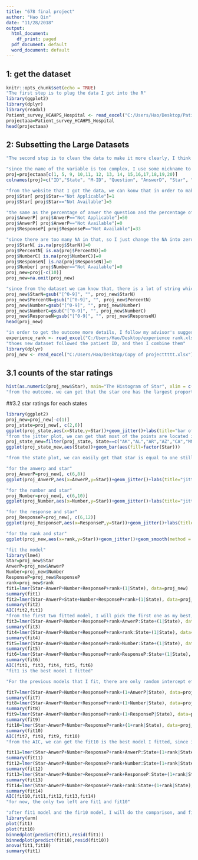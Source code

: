 ```yaml
---
title: "678 final project"
author: "Hao Qin"
date: "11/28/2018"
output:
  html_document:
    df_print: paged
  pdf_document: default
  word_document: default
---
```


## 1: get the dataset 

```r
knitr::opts_chunk$set(echo = TRUE)
"The first step is to plug the data I got into the R"
library(ggplot2)
library(dplyr)
library(readxl)
Patient_survey_HCAHPS_Hospital <- read_excel("C:/Users/Hao/Desktop/Patient_survey__HCAHPS__-_Hospital.xls")
projectaaa=Patient_survey_HCAHPS_Hospital
head(projectaaa)
```


## 2: Subsetting the Large Datasets
 
```r
"The second step is to clean the data to make it more clearly, I think there is a lot of varibals which does not have the relationship with the star ranking, so I just pick the related variables into a new dataset"

"since the name of the variable is too complex, I use some nickname to show what it is"
proj=projectaaa[c(1, 5, 9, 10,11, 12, 13, 14, 15,16,17,18,19,20)]
colnames(proj)=c("ID","State", "M-ID", "Question", "AnswerD", "Star", "StarN", "AnwerP", "PercentN", "Mean", "Number", "NumberC", "ResponseP", "ResponseN")

"from the website that I got the data, we can konw that in order to make the 'Not Applicable' and 'the Not Available' more easily to understand, I just rank then as one point star and five point stat"
proj$Star[ proj$Star=="Not Applicable"]=1
proj$Star[ proj$Star=="Not Available"]=5

"the same as the percentage of anwer the question and the percentage of the response, in order to make the data more reliable, I just pick the average 50 and 33"
proj$AnwerP[ proj$AnwerP=="Not Applicable"]=50
proj$AnwerP[ proj$AnwerP=="Not Available"]=0
proj$ResponseP[ proj$ResponseP=="Not Available"]=33

"since there are too many NA in that, so I just change the NA into zero, and delete the unrelated variable"
proj$StarN[ is.na(proj$StarN)]=0
proj$PercentN[ is.na(proj$PercentN)]=0
proj$NumberC[ is.na(proj$NumberC)]=0
proj$ResponseN[ is.na(proj$ResponseN)]=0
proj$Number[ proj$Number=="Not Available"]=0
proj_new=proj[-c(10)]
proj_new=na.omit(proj_new)

"since from the dataset we can know that, there is a lot of string which contain the number and the non-numeric, so I just use the code to delete the non-numeric and get the new dataset which called the proj_new"
proj_new$StarN=gsub("[^0-9]", "", proj_new$StarN)
proj_new$PercentN=gsub("[^0-9]", "", proj_new$PercentN)
proj_new$Number=gsub("[^0-9]", "", proj_new$Number)
proj_new$NumberC=gsub("[^0-9]", "", proj_new$NumberC)
proj_new$ResponseN=gsub("[^0-9]", "", proj_new$ResponseN)
head(proj_new)

"in order to get the outcome more details, I follow my advisor's suggestion to find another dataset which is about the score of hospital satisfaction, and then plug the new dataset into R"
experience_rank <- read_excel("C:/Users/Hao/Desktop/experience rank.xlsx")
"thoes new dataset followed the patient ID, and then I combine them"
library(dplyr)
proj_new <- read_excel("C:/Users/Hao/Desktop/Copy of projecttttt.xlsx")

```


## 3.1 counts of the star ratings
```r
hist(as.numeric(proj_new$Star), main="The Histogram of Star", xlim = c(1,5), xlab="star rating",col="pink")
"from the outcome, we can get that the star one has the largest proportion in this plot"
```


##3.2 star ratings for each states

```r
library(ggplot2)
proj_new=proj_new[-c(1)]
proj_state=proj_new[, c(2,6)]
ggplot(proj_state,aes(x=State,y=Star))+geom_jitter()+labs(title="bar of the rating of each state",x="State",y="Star")+theme(axis.text.x = element_text(angle = 90, hjust = 1))
"from the jitter plot, we can get that most of the points are located in AK AL AR AZ CA MN MO MS MT NE, so I will choose thoes to find more information about this"
proj_state_new=filter(proj_state, State==c("AK","AL","AR","AZ","CA","MN","MO","MS","MT","ME"))
ggplot(proj_state_new,aes(State))+geom_bar(aes(fill=factor(Star)))

"from the state plot, we can easily get that star is equal to one still has the largest proportion, and also we can know that the MO has the largest count for that."
```

```r
"for the anwerp and star"
proj_AnwerP=proj_new[, c(6,8)]
ggplot(proj_AnwerP,aes(x=AnwerP,y=Star))+geom_jitter()+labs(title="jitter of the rating of anwerp",x="Percent",y="Star")+theme(axis.text.x = element_text(angle = 90, hjust = 1))

"for the number and star"
proj_Number=proj_new[, c(6,10)]
ggplot(proj_Number,aes(x=Number,y=Star))+geom_jitter()+labs(title="jitter of the rating of number",x="Number",y="Star")+theme(axis.text.x = element_text(angle = 90, hjust = 1))

"for the response and star"
proj_ResponseP=proj_new[, c(6,12)]
ggplot(proj_ResponseP,aes(x=ResponseP,y=Star))+geom_jitter()+labs(title="jitter of the rating of response",x="response",y="Star")+theme(axis.text.x = element_text(angle = 90, hjust = 1))

"for the rank and star"
ggplot(proj_new,aes(x=rank,y=Star))+geom_jitter()+geom_smooth(method = "lm")
```



```r
"fit the model"
library(lme4)
Star=proj_new$Star
AnwerP=proj_new$AnwerP
Number=proj_new$Number
ResponseP=proj_new$ResponseP
rank=proj_new$rank
fit1=lmer(Star~AnwerP+Number+ResponseP+rank+(1|State), data=proj_new)
summary(fit1)
fit2=lmer(Star~AnwerP+State+Number+ResponseP+rank+(1|State), data=proj_new)
summary(fit2)
AIC(fit2,fit1)
"from the first two fitted model, I will pick the first one as my best, since it has a lower AIC between them"
fit3=lmer(Star~AnwerP+Number+ResponseP+rank+AnwerP:State+(1|State), data=proj_new)
summary(fit3)
fit4=lmer(Star~AnwerP+Number+ResponseP+rank+rank:State+(1|State), data=proj_new)
summary(fit4)
fit5=lmer(Star~AnwerP+Number+ResponseP+rank+Number:State+(1|State), data=proj_new)
summary(fit5)
fit6=lmer(Star~AnwerP+Number+ResponseP+rank+ResponseP:State+(1|State), data=proj_new)
summary(fit6)
AIC(fit1, fit3, fit4, fit5, fit6)
"fit1 is the best model I fitted"

```

```r
"For the previous models that I fit, there are only random intercept effect. I picked the best model fit and now I will be fitting random slope models."

fit7=lmer(Star~AnwerP+Number+ResponseP+rank+(1+AnwerP|State), data=proj_new)
summary(fit7)
fit8=lmer(Star~AnwerP+Number+ResponseP+rank+(1+Number|State), data=proj_new)
summary(fit8)
fit9=lmer(Star~AnwerP+Number+ResponseP+rank+(1+ResponseP|State), data=proj_new)
summary(fit9)
fit10=lmer(Star~AnwerP+Number+ResponseP+rank+(1+rank|State), data=proj_new)
summary(fit10)
AIC(fit7, fit8, fit9, fit10)
"from the AIC, we can get the fit10 is the best model I fitted, since it has the lowest AIC"

fit11=lmer(Star~AnwerP+Number+ResponseP+rank+AnwerP:State+(1+rank|State), data=proj_new)
summary(fit11)
fit12=lmer(Star~AnwerP+Number+ResponseP+rank+Number:State+(1+rank|State), data=proj_new)
summary(fit12)
fit13=lmer(Star~AnwerP+Number+ResponseP+rank+ResponseP:State+(1+rank|State), data=proj_new)
summary(fit13)
fit14=lmer(Star~AnwerP+Number+ResponseP+rank+rank:State+(1+rank|State), data=proj_new)
summary(fit14)
AIC(fit10,fit11,fit12,fit13,fit14)
"for now, the only two left are fit1 and fit10"

```


```r
"after fit1 model and the fir10 model, I will do the comparison, and find the best one"
library(arm)
plot(fit1)
plot(fit10)
binnedplot(predict(fit1),resid(fit1))
binnedplot(predict(fit10),resid(fit10))
anova(fit1,fit10)
summary(fit1)
```

